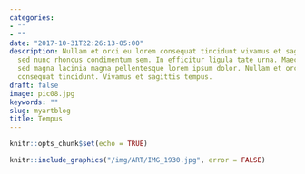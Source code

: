 ```yaml
---
categories:
- ""
- ""
date: "2017-10-31T22:26:13-05:00"
description: Nullam et orci eu lorem consequat tincidunt vivamus et sagittis magna
  sed nunc rhoncus condimentum sem. In efficitur ligula tate urna. Maecenas massa
  sed magna lacinia magna pellentesque lorem ipsum dolor. Nullam et orci eu lorem
  consequat tincidunt. Vivamus et sagittis tempus.
draft: false
image: pic08.jpg
keywords: ""
slug: myartblog
title: Tempus
---
```



```r
knitr::opts_chunk$set(echo = TRUE)
```


```r
knitr::include_graphics("/img/ART/IMG_1930.jpg", error = FALSE)
```
